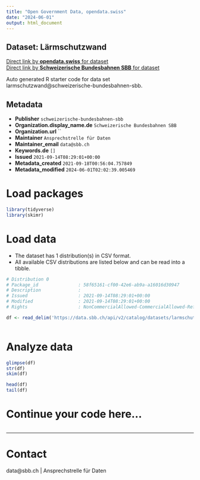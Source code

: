 ```yaml
---
title: "Open Government Data, opendata.swiss"
date: "2024-06-01"
output: html_document
---
```


## Dataset: Lärmschutzwand



[Direct link by **opendata.swiss** for dataset](https://opendata.swiss/de/dataset/larmschutzwand)<br>
[Direct link by **Schweizerische Bundesbahnen SBB** for dataset](https://data.sbb.ch/explore/dataset/larmschutzwand/)

Auto generated R starter code for data set larmschutzwand@schweizerische-bundesbahnen-sbb.

## Metadata

- **Publisher** `schweizerische-bundesbahnen-sbb`
- **Organization.display_name.de** `Schweizerische Bundesbahnen SBB`
- **Organization.url** ``
- **Maintainer** `Ansprechstrelle für Daten`
- **Maintainer_email** `data@sbb.ch`
- **Keywords.de** `[]`
- **Issued** `2021-09-14T08:29:01+00:00`
- **Metadata_created** `2021-09-18T00:56:04.757849`
- **Metadata_modified** `2024-06-01T02:02:39.005469`


# Load packages

```r

library(tidyverse)
library(skimr)

```

# Load data

-   The dataset has 1 distribution(s) in CSV format.
-   All available CSV distributions are listed below and can be read into a tibble.

```r

# Distribution 0
# Package_id               : 58f65161-cf00-42e6-ab9a-a16016d30947
# Description              : 
# Issued                   : 2021-09-14T08:29:01+00:00
# Modified                 : 2021-09-14T08:29:01+00:00
# Rights                   : NonCommercialAllowed-CommercialAllowed-ReferenceRequired

df <- read_delim('https://data.sbb.ch/api/v2/catalog/datasets/larmschutzwand/exports/csv')



```

# Analyze data

```r

glimpse(df)
str(df)
skim(df)

head(df)
tail(df)

```

# Continue your code here...

```r

```

------------------------------------------------------------------------

# Contact

data@sbb.ch | Ansprechstrelle für Daten
